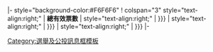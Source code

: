 |- style="background-color:#F6F6F6"
! colspan="3" style="text-align:right;" | '''總有效票數'''
| style="text-align:right;" | {{{票數|{{{votes|}}}}}}
| style="text-align:right;" | {{{百分比|{{{percentage|}}}}}}
| style="text-align:right;" | {{{增減|{{{change|}}}}}}
|-<noinclude>
{{documentation}}
[[Category:選舉及公投訊息框模板]]
</noinclude>